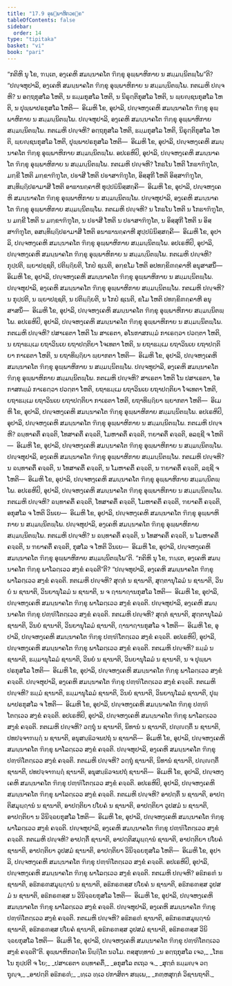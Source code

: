 ```yaml
---
title: "17.9 ອຸພ຺ພາຫິກວຄ຺ຄ"
tableOfContents: false
sidebar:
  order: 14
type: "tipitaka"
basket: "vi"
book: "pari"
---
```



<DynamicBreadcrumb />

<Division number="455" book="pari">

<Paragraph number="2107" book="pari">
“ກຕິຫິ ນຸ ໂຂ, ຠນ຺ເຕ, ອງ຺ເຄຫິ ສມນ຺ນາຄໂຕ ຠິກ຺ຂຸ ອຸພ຺ພາຫິກາຍ ນ ສມ຺ມນ຺ນິຕພ຺ໂພ”ຕິ?
</Paragraph>

<Paragraph number="2108" book="pari">
“ປຎ຺ຈຫຸປາລິ, ອງ຺ເຄຫິ ສມນ຺ນາຄໂຕ ຠິກ຺ຂຸ ອຸພ຺ພາຫິກາຍ ນ ສມ຺ມນ຺ນິຕພ຺ໂພ. ກຕເມຫິ ປຎ຺ຈຫິ? ນ ອຕ຺ຖກຸສໂລ ໂຫຕິ, ນ ຘມ຺ມກຸສໂລ ໂຫຕິ, ນ ນິຣຸຕ຺ຕິກຸສໂລ ໂຫຕິ, ນ ພ຺ຍຎ຺ຊນກຸສໂລ ໂຫຕິ, ນ ປຸພ຺ພາປຣກຸສໂລ ໂຫຕິ—  ອິເມຫິ ໂຂ, ອຸປາລິ, ປຎ຺ຈຫງ຺ເຄຫິ ສມນ຺ນາຄໂຕ ຠິກ຺ຂຸ ອຸພ຺ພາຫິກາຍ ນ ສມ຺ມນ຺ນິຕພ຺ໂພ. ປຎ຺ຈຫຸປາລິ, ອງ຺ເຄຫິ ສມນ຺ນາຄໂຕ ຠິກ຺ຂຸ ອຸພ຺ພາຫິກາຍ ສມ຺ມນ຺ນິຕພ຺ໂພ. ກຕເມຫິ ປຎ຺ຈຫິ? ອຕ຺ຖກຸສໂລ ໂຫຕິ, ຘມ຺ມກຸສໂລ ໂຫຕິ, ນິຣຸຕ຺ຕິກຸສໂລ ໂຫຕິ, ພ຺ຍຎ຺ຊນກຸສໂລ ໂຫຕິ, ປຸພ຺ພາປຣກຸສໂລ ໂຫຕິ—  ອິເມຫິ ໂຂ, ອຸປາລິ, ປຎ຺ຈຫງ຺ເຄຫິ ສມນ຺ນາຄໂຕ ຠິກ຺ຂຸ ອຸພ຺ພາຫິກາຍ ສມ຺ມນ຺ນິຕພ຺ໂພ.
</Paragraph>

<Paragraph number="2109" book="pari">
ອປເຣຫິປິ, ອຸປາລິ, ປຎ຺ຈຫງ຺ເຄຫິ ສມນ຺ນາຄໂຕ ຠິກ຺ຂຸ ອຸພ຺ພາຫິກາຍ ນ ສມ຺ມນ຺ນິຕພ຺ໂພ. ກຕເມຫິ ປຎ຺ຈຫິ? ໂກຘໂນ ໂຫຕິ ໂກຘາຠິຠູໂຕ, ມກ຺ຂີ ໂຫຕິ ມກ຺ຂາຠິຠູໂຕ, ປຬາສີ ໂຫຕິ ປຬາສາຠິຠູໂຕ, ອິສ຺ສຸກີ ໂຫຕິ ອິສ຺ສາຠິຠູໂຕ, ສນ຺ທິຏ຺ຐິປຣາມາສີ ໂຫຕິ ອາຘານຄ຺ຄາຫີ ທຸປ຺ປຏິນິສ຺ສຄ຺ຄີ—  ອິເມຫິ ໂຂ, ອຸປາລິ, ປຎ຺ຈຫງ຺ເຄຫິ ສມນ຺ນາຄໂຕ ຠິກ຺ຂຸ ອຸພ຺ພາຫິກາຍ ນ ສມ຺ມນ຺ນິຕພ຺ໂພ. ປຎ຺ຈຫຸປາລິ, ອງ຺ເຄຫິ ສມນ຺ນາຄໂຕ ຠິກ຺ຂຸ ອຸພ຺ພາຫິກາຍ ສມ຺ມນ຺ນິຕພ຺ໂພ. ກຕເມຫິ ປຎ຺ຈຫິ? ນ ໂກຘໂນ ໂຫຕິ ນ ໂກຘາຠິຠູໂຕ, ນ ມກ຺ຂີ ໂຫຕິ ນ ມກ຺ຂາຠິຠູໂຕ, ນ ປຬາສີ ໂຫຕິ ນ ປຬາສາຠິຠູໂຕ, ນ ອິສ຺ສຸກີ ໂຫຕິ ນ ອິສ຺ສາຠິຠູໂຕ, ອສນ຺ທິຏ຺ຐິປຣາມາສີ ໂຫຕິ ອນາຘານຄ຺ຄາຫີ ສຸປ຺ປຏິນິສ຺ສຄ຺ຄີ—  ອິເມຫິ ໂຂ, ອຸປາລິ, ປຎ຺ຈຫງ຺ເຄຫິ ສມນ຺ນາຄໂຕ ຠິກ຺ຂຸ ອຸພ຺ພາຫິກາຍ ສມ຺ມນ຺ນິຕພ຺ໂພ.
</Paragraph>

<Paragraph number="2110" book="pari">
ອປເຣຫິປິ, ອຸປາລິ, ປຎ຺ຈຫງ຺ເຄຫິ ສມນ຺ນາຄໂຕ ຠິກ຺ຂຸ ອຸພ຺ພາຫິກາຍ ນ ສມ຺ມນ຺ນິຕພ຺ໂພ. ກຕເມຫິ ປຎ຺ຈຫິ? ກຸປ຺ປຕິ, ພ຺ຍາປຊ຺ຊຕິ, ປຕິຏ຺ຐິຍຕິ, ໂກປໍ ຊເນຕິ, ອກ຺ຂໂມ ໂຫຕິ ອປທກ຺ຂິຓຄ຺ຄາຫີ ອນຸສາສນິໍ—  ອິເມຫິ ໂຂ, ອຸປາລິ, ປຎ຺ຈຫງ຺ເຄຫິ ສມນ຺ນາຄໂຕ ຠິກ຺ຂຸ ອຸພ຺ພາຫິກາຍ ນ ສມ຺ມນ຺ນິຕພ຺ໂພ. ປຎ຺ຈຫຸປາລິ, ອງ຺ເຄຫິ ສມນ຺ນາຄໂຕ ຠິກ຺ຂຸ ອຸພ຺ພາຫິກາຍ ສມ຺ມນ຺ນິຕພ຺ໂພ. ກຕເມຫິ ປຎ຺ຈຫິ? ນ ກຸປ຺ປຕິ, ນ ພ຺ຍາປຊ຺ຊຕິ, ນ ປຕິຏ຺ຐິຍຕິ, ນ ໂກປໍ ຊເນຕິ, ຂໂມ ໂຫຕິ ປທກ຺ຂິຓຄ຺ຄາຫີ ອນຸສາສນິໍ—  ອິເມຫິ ໂຂ, ອຸປາລິ, ປຎ຺ຈຫງ຺ເຄຫິ ສມນ຺ນາຄໂຕ ຠິກ຺ຂຸ ອຸພ຺ພາຫິກາຍ ສມ຺ມນ຺ນິຕພ຺ໂພ.
</Paragraph>

<Paragraph number="2111" book="pari">
ອປເຣຫິປິ, ອຸປາລິ, ປຎ຺ຈຫງ຺ເຄຫິ ສມນ຺ນາຄໂຕ ຠິກ຺ຂຸ ອຸພ຺ພາຫິກາຍ ນ ສມ຺ມນ຺ນິຕພ຺ໂພ. ກຕເມຫິ ປຎ຺ຈຫິ? ປສາເຣຕາ ໂຫຕິ ໂນ ສາເຣຕາ, ອໂນກາສກມ຺ມໍ ກາເຣຕ຺ວາ ປວຕ຺ຕາ ໂຫຕິ, ນ ຍຖາຘມ຺ເມ ຍຖາວິນເຍ ຍຖາປຕ຺ຕິຍາ ໂຈເທຕາ ໂຫຕິ, ນ ຍຖາຘມ຺ເມ ຍຖາວິນເຍ ຍຖາປຕ຺ຕິຍາ ກາເຣຕາ ໂຫຕິ, ນ ຍຖາທິຏ຺ຐິຍາ ພ຺ຍາກຕາ ໂຫຕິ—  ອິເມຫິ ໂຂ, ອຸປາລິ, ປຎ຺ຈຫງ຺ເຄຫິ ສມນ຺ນາຄໂຕ ຠິກ຺ຂຸ ອຸພ຺ພາຫິກາຍ ນ ສມ຺ມນ຺ນິຕພ຺ໂພ. ປຎ຺ຈຫຸປາລິ, ອງ຺ເຄຫິ ສມນ຺ນາຄໂຕ ຠິກ຺ຂຸ ອຸພ຺ພາຫິກາຍ ສມ຺ມນ຺ນິຕພ຺ໂພ. ກຕເມຫິ ປຎ຺ຈຫິ? ສາເຣຕາ ໂຫຕິ ໂນ ປສາເຣຕາ, ໂອກາສກມ຺ມໍ ກາເຣຕ຺ວາ ປວຕ຺ຕາ ໂຫຕິ, ຍຖາຘມ຺ເມ ຍຖາວິນເຍ ຍຖາປຕ຺ຕິຍາ ໂຈເທຕາ ໂຫຕິ, ຍຖາຘມ຺ເມ ຍຖາວິນເຍ ຍຖາປຕ຺ຕິຍາ ກາເຣຕາ ໂຫຕິ, ຍຖາທິຏ຺ຐິຍາ ພ຺ຍາກຕາ ໂຫຕິ—  ອິເມຫິ ໂຂ, ອຸປາລິ, ປຎ຺ຈຫງ຺ເຄຫິ ສມນ຺ນາຄໂຕ ຠິກ຺ຂຸ ອຸພ຺ພາຫິກາຍ ສມ຺ມນ຺ນິຕພ຺ໂພ.
</Paragraph>

<Paragraph number="2112" book="pari">
ອປເຣຫິປິ, ອຸປາລິ, ປຎ຺ຈຫງ຺ເຄຫິ ສມນ຺ນາຄໂຕ ຠິກ຺ຂຸ ອຸພ຺ພາຫິກາຍ ນ ສມ຺ມນ຺ນິຕພ຺ໂພ. ກຕເມຫິ ປຎ຺ຈຫິ? ຉນ຺ທາຄຕິໍ ຄຈ຺ຉຕິ, ໂທສາຄຕິໍ ຄຈ຺ຉຕິ, ໂມຫາຄຕິໍ ຄຈ຺ຉຕິ, ຠຍາຄຕິໍ ຄຈ຺ຉຕິ, ອລຊ຺ຊີ ຈ ໂຫຕິ—  ອິເມຫິ ໂຂ, ອຸປາລິ, ປຎ຺ຈຫງ຺ເຄຫິ ສມນ຺ນາຄໂຕ ຠິກ຺ຂຸ ອຸພ຺ພາຫິກາຍ ນ ສມ຺ມນ຺ນິຕພ຺ໂພ. ປຎ຺ຈຫຸປາລິ, ອງ຺ເຄຫິ ສມນ຺ນາຄໂຕ ຠິກ຺ຂຸ ອຸພ຺ພາຫິກາຍ ສມ຺ມນ຺ນິຕພ຺ໂພ. ກຕເມຫິ ປຎ຺ຈຫິ? ນ ຉນ຺ທາຄຕິໍ ຄຈ຺ຉຕິ, ນ ໂທສາຄຕິໍ ຄຈ຺ຉຕິ, ນ ໂມຫາຄຕິໍ ຄຈ຺ຉຕິ, ນ ຠຍາຄຕິໍ ຄຈ຺ຉຕິ, ລຊ຺ຊີ ຈ ໂຫຕິ—  ອິເມຫິ ໂຂ, ອຸປາລິ, ປຎ຺ຈຫງ຺ເຄຫິ ສມນ຺ນາຄໂຕ ຠິກ຺ຂຸ ອຸພ຺ພາຫິກາຍ ສມ຺ມນ຺ນິຕພ຺ໂພ.
</Paragraph>

<Paragraph number="2113" book="pari">
ອປເຣຫິປິ, ອຸປາລິ, ປຎ຺ຈຫງ຺ເຄຫິ ສມນ຺ນາຄໂຕ ຠິກ຺ຂຸ ອຸພ຺ພາຫິກາຍ ນ ສມ຺ມນ຺ນິຕພ຺ໂພ. ກຕເມຫິ ປຎ຺ຈຫິ? ຉນ຺ທາຄຕິໍ ຄຈ຺ຉຕິ, ໂທສາຄຕິໍ ຄຈ຺ຉຕິ, ໂມຫາຄຕິໍ ຄຈ຺ຉຕິ, ຠຍາຄຕິໍ ຄຈ຺ຉຕິ, ອກຸສໂລ ຈ ໂຫຕິ ວິນເຍ—  ອິເມຫິ ໂຂ, ອຸປາລິ, ປຎ຺ຈຫງ຺ເຄຫິ ສມນ຺ນາຄໂຕ ຠິກ຺ຂຸ ອຸພ຺ພາຫິກາຍ ນ ສມ຺ມນ຺ນິຕພ຺ໂພ. ປຎ຺ຈຫຸປາລິ, ອງ຺ເຄຫິ ສມນ຺ນາຄໂຕ ຠິກ຺ຂຸ ອຸພ຺ພາຫິກາຍ ສມ຺ມນ຺ນິຕພ຺ໂພ. ກຕເມຫິ ປຎ຺ຈຫິ? ນ ຉນ຺ທາຄຕິໍ ຄຈ຺ຉຕິ, ນ ໂທສາຄຕິໍ ຄຈ຺ຉຕິ, ນ ໂມຫາຄຕິໍ ຄຈ຺ຉຕິ, ນ ຠຍາຄຕິໍ ຄຈ຺ຉຕິ, ກຸສໂລ ຈ ໂຫຕິ ວິນເຍ—  ອິເມຫິ ໂຂ, ອຸປາລິ, ປຎ຺ຈຫງ຺ເຄຫິ ສມນ຺ນາຄໂຕ ຠິກ຺ຂຸ ອຸພ຺ພາຫິກາຍ ສມ຺ມນ຺ນິຕພ຺ໂພ”ຕິ.
</Paragraph>

</Division>
<Division number="456" book="pari">

<Paragraph number="2114" book="pari">
“ກຕິຫິ ນຸ ໂຂ, ຠນ຺ເຕ, ອງ຺ເຄຫິ ສມນ຺ນາຄໂຕ ຠິກ຺ຂຸ ພາໂລຕ຺ເວວ ສງ຺ຂໍ ຄຈ຺ຉຕີ”ຕິ?
</Paragraph>

<Paragraph number="2115" book="pari">
“ປຎ຺ຈຫຸປາລິ, ອງ຺ເຄຫິ ສມນ຺ນາຄໂຕ ຠິກ຺ຂຸ ພາໂລຕ຺ເວວ ສງ຺ຂໍ ຄຈ຺ຉຕິ. ກຕເມຫິ ປຎ຺ຈຫິ? ສຸຕ຺ຕໍ ນ ຊານາຕິ, ສຸຕ຺ຕານຸໂລມໍ ນ ຊານາຕິ, ວິນຍໍ ນ ຊານາຕິ, ວິນຍານຸໂລມໍ ນ ຊານາຕິ, ນ ຈ ຐານາຐານກຸສໂລ ໂຫຕິ—  ອິເມຫິ ໂຂ, ອຸປາລິ, ປຎ຺ຈຫງ຺ເຄຫິ ສມນ຺ນາຄໂຕ ຠິກ຺ຂຸ ພາໂລຕ຺ເວວ ສງ຺ຂໍ ຄຈ຺ຉຕິ. ປຎ຺ຈຫຸປາລິ, ອງ຺ເຄຫິ ສມນ຺ນາຄໂຕ ຠິກ຺ຂຸ ປຓ຺ຑິໂຕຕ຺ເວວ ສງ຺ຂໍ ຄຈ຺ຉຕິ. ກຕເມຫິ ປຎ຺ຈຫິ? ສຸຕ຺ຕໍ ຊານາຕິ, ສຸຕ຺ຕານຸໂລມໍ ຊານາຕິ, ວິນຍໍ ຊານາຕິ, ວິນຍານຸໂລມໍ ຊານາຕິ, ຐານາຐານກຸສໂລ ຈ ໂຫຕິ—  ອິເມຫິ ໂຂ, ອຸປາລິ, ປຎ຺ຈຫງ຺ເຄຫິ ສມນ຺ນາຄໂຕ ຠິກ຺ຂຸ ປຓ຺ຑິໂຕຕ຺ເວວ ສງ຺ຂໍ ຄຈ຺ຉຕິ.
</Paragraph>

<Paragraph number="2116" book="pari">
ອປເຣຫິປິ, ອຸປາລິ, ປຎ຺ຈຫງ຺ເຄຫິ ສມນ຺ນາຄໂຕ ຠິກ຺ຂຸ ພາໂລຕ຺ເວວ ສງ຺ຂໍ ຄຈ຺ຉຕິ. ກຕເມຫິ ປຎ຺ຈຫິ? ຘມ຺ມໍ ນ ຊານາຕິ, ຘມ຺ມານຸໂລມໍ ຊານາຕິ, ວິນຍໍ ນ ຊານາຕິ, ວິນຍານຸໂລມໍ ນ ຊານາຕິ, ນ ຈ ປຸພ຺ພາປຣກຸສໂລ ໂຫຕິ—  ອິເມຫິ ໂຂ, ອຸປາລິ, ປຎ຺ຈຫງ຺ເຄຫິ ສມນ຺ນາຄໂຕ ຠິກ຺ຂຸ ພາໂລຕ຺ເວວ ສງ຺ຂໍ ຄຈ຺ຉຕິ. ປຎ຺ຈຫຸປາລິ, ອງ຺ເຄຫິ ສມນ຺ນາຄໂຕ ຠິກ຺ຂຸ ປຓ຺ຑິໂຕຕ຺ເວວ ສງ຺ຂໍ ຄຈ຺ຉຕິ. ກຕເມຫິ ປຎ຺ຈຫິ? ຘມ຺ມໍ ຊານາຕິ, ຘມ຺ມານຸໂລມໍ ຊານາຕິ, ວິນຍໍ ຊານາຕິ, ວິນຍານຸໂລມໍ ຊານາຕິ, ປຸພ຺ພາປຣກຸສໂລ ຈ ໂຫຕິ—  ອິເມຫິ ໂຂ, ອຸປາລິ, ປຎ຺ຈຫງ຺ເຄຫິ ສມນ຺ນາຄໂຕ ຠິກ຺ຂຸ ປຓ຺ຑິໂຕຕ຺ເວວ ສງ຺ຂໍ ຄຈ຺ຉຕິ.
</Paragraph>

<Paragraph number="2117" book="pari">
ອປເຣຫິປິ, ອຸປາລິ, ປຎ຺ຈຫງ຺ເຄຫິ ສມນ຺ນາຄໂຕ ຠິກ຺ຂຸ ພາໂລຕ຺ເວວ ສງ຺ຂໍ ຄຈ຺ຉຕິ. ກຕເມຫິ ປຎ຺ຈຫິ? ວຕ຺ຖຸໍ ນ ຊານາຕິ, ນິທານໍ ນ ຊານາຕິ, ປຎ຺ຎຕ຺ຕິໍ ນ ຊານາຕິ, ປທປຈ຺ຈາຠຏ຺ຐໍ ນ ຊານາຕິ, ອນຸສນ຺ຘິວຈນປຖໍ ນ ຊານາຕິ—  ອິເມຫິ ໂຂ, ອຸປາລິ, ປຎ຺ຈຫງ຺ເຄຫິ ສມນ຺ນາຄໂຕ ຠິກ຺ຂຸ ພາໂລຕ຺ເວວ ສງ຺ຂໍ ຄຈ຺ຉຕິ. ປຎ຺ຈຫຸປາລິ, ອງ຺ເຄຫິ ສມນ຺ນາຄໂຕ ຠິກ຺ຂຸ ປຓ຺ຑິໂຕຕ຺ເວວ ສງ຺ຂໍ ຄຈ຺ຉຕິ. ກຕເມຫິ ປຎ຺ຈຫິ? ວຕ຺ຖຸໍ ຊານາຕິ, ນິທານໍ ຊານາຕິ, ປຎ຺ຎຕ຺ຕິໍ ຊານາຕິ, ປທປຈ຺ຈາຠຏ຺ຐໍ ຊານາຕິ, ອນຸສນ຺ຘິວຈນປຖໍ ຊານາຕິ—  ອິເມຫິ ໂຂ, ອຸປາລິ, ປຎ຺ຈຫງ຺ເຄຫິ ສມນ຺ນາຄໂຕ ຠິກ຺ຂຸ ປຓ຺ຑິໂຕຕ຺ເວວ ສງ຺ຂໍ ຄຈ຺ຉຕິ.
</Paragraph>

<Paragraph number="2118" book="pari">
ອປເຣຫິປິ, ອຸປາລິ, ປຎ຺ຈຫງ຺ເຄຫິ ສມນ຺ນາຄໂຕ ຠິກ຺ຂຸ ພາໂລຕ຺ເວວ ສງ຺ຂໍ ຄຈ຺ຉຕິ. ກຕເມຫິ ປຎ຺ຈຫິ? ອາປຕ຺ຕິໍ ນ ຊານາຕິ, ອາປຕ຺ຕິສມຸຏ຺ຐານໍ ນ ຊານາຕິ, ອາປຕ຺ຕິຍາ ປໂຍຄໍ ນ ຊານາຕິ, ອາປຕ຺ຕິຍາ ວູປສມໍ ນ ຊານາຕິ, ອາປຕ຺ຕິຍາ ນ ວິນິຈ຺ຉຍກຸສໂລ ໂຫຕິ—  ອິເມຫິ ໂຂ, ອຸປາລິ, ປຎ຺ຈຫງ຺ເຄຫິ ສມນ຺ນາຄໂຕ ຠິກ຺ຂຸ ພາໂລຕ຺ເວວ ສງ຺ຂໍ ຄຈ຺ຉຕິ. ປຎ຺ຈຫຸປາລິ, ອງ຺ເຄຫິ ສມນ຺ນາຄໂຕ ຠິກ຺ຂຸ ປຓ຺ຑິໂຕຕ຺ເວວ ສງ຺ຂໍ ຄຈ຺ຉຕິ. ກຕເມຫິ ປຎ຺ຈຫິ? ອາປຕ຺ຕິໍ ຊານາຕິ, ອາປຕ຺ຕິສມຸຏ຺ຐານໍ ຊານາຕິ, ອາປຕ຺ຕິຍາ ປໂຍຄໍ ຊານາຕິ, ອາປຕ຺ຕິຍາ ວູປສມໍ ຊານາຕິ, ອາປຕ຺ຕິຍາ ວິນິຈ຺ຉຍກຸສໂລ ໂຫຕິ—  ອິເມຫິ ໂຂ, ອຸປາລິ, ປຎ຺ຈຫງ຺ເຄຫິ ສມນ຺ນາຄໂຕ ຠິກ຺ຂຸ ປຓ຺ຑິໂຕຕ຺ເວວ ສງ຺ຂໍ ຄຈ຺ຉຕິ.
</Paragraph>

<Paragraph number="2119" book="pari">
ອປເຣຫິປິ, ອຸປາລິ, ປຎ຺ຈຫງ຺ເຄຫິ ສມນ຺ນາຄໂຕ ຠິກ຺ຂຸ ພາໂລຕ຺ເວວ ສງ຺ຂໍ ຄຈ຺ຉຕິ. ກຕເມຫິ ປຎ຺ຈຫິ? ອຘິກຣຓໍ ນ ຊານາຕິ, ອຘິກຣຓສມຸຏ຺ຐານໍ ນ ຊານາຕິ, ອຘິກຣຓສ຺ສ ປໂຍຄໍ ນ ຊານາຕິ, ອຘິກຣຓສ຺ສ ວູປສມໍ ນ ຊານາຕິ, ອຘິກຣຓສ຺ສ ນ ວິນິຈ຺ຉຍກຸສໂລ ໂຫຕິ—  ອິເມຫິ ໂຂ, ອຸປາລິ, ປຎ຺ຈຫງ຺ເຄຫິ ສມນ຺ນາຄໂຕ ຠິກ຺ຂຸ ພາໂລຕ຺ເວວ ສງ຺ຂໍ ຄຈ຺ຉຕິ. ປຎ຺ຈຫຸປາລິ, ອງ຺ເຄຫິ ສມນ຺ນາຄໂຕ ຠິກ຺ຂຸ ປຓ຺ຑິໂຕຕ຺ເວວ ສງ຺ຂໍ ຄຈ຺ຉຕິ. ກຕເມຫິ ປຎ຺ຈຫິ? ອຘິກຣຓໍ ຊານາຕິ, ອຘິກຣຓສມຸຏ຺ຐານໍ ຊານາຕິ, ອຘິກຣຓສ຺ສ ປໂຍຄໍ ຊານາຕິ, ອຘິກຣຓສ຺ສ ວູປສມໍ ຊານາຕິ, ອຘິກຣຓສ຺ສ ວິນິຈ຺ຉຍກຸສໂລ ໂຫຕິ—  ອິເມຫິ ໂຂ, ອຸປາລິ, ປຎ຺ຈຫງ຺ເຄຫິ ສມນ຺ນາຄໂຕ ຠິກ຺ຂຸ ປຓ຺ຑິໂຕຕ຺ເວວ ສງ຺ຂໍ ຄຈ຺ຉຕີ”ຕິ.

</Paragraph>
</Division>

<Paragraph number="2120" type="center" book="pari">
ອຸພ຺ພາຫິກວຄ຺ໂຄ ນິຏ຺ຐິໂຕ ນວໂມ.



</Paragraph>

<Paragraph number="2121" type="center" book="pari">
ຕສ຺ສຸທ຺ທານໍ


</Paragraph>

<Paragraph number="2122" type="verses" book="pari">
_ນ ອຕ຺ຖກຸສໂລ ເຈວ,_  
_ໂກຘໂນ ກຸປ຺ປຕີ ຈ ໂຍ;_  
_ປສາເຣຕາ ຉນ຺ທາຄຕິໍ,_  
_ອກຸສໂລ ຕເຖວ ຈ._  

</Paragraph>

<Paragraph number="2123" type="verses" book="pari">
_ສຸຕ຺ຕໍ ຘມ຺ມຎ຺ຈ ວຕ຺ຖຸຎ຺ຈ,_  
_ອາປຕ຺ຕິ ອຘິກຣຓໍ;_  
_ທ຺ເວ ທ຺ເວ ປກາສິຕາ ສພ຺ເພ,_  
_ກຓ຺ຫສຸກ຺ກໍ ວິຊານຖາຕິ._
</Paragraph>
